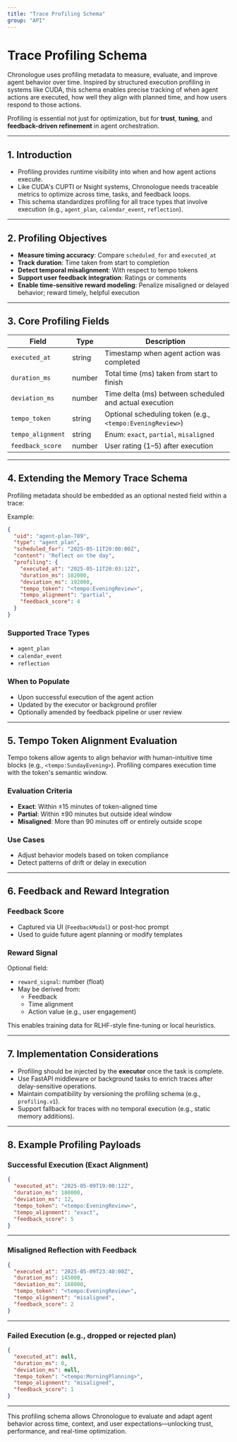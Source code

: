 ```yaml
---
title: "Trace Profiling Schema"
group: "API"
---
```


# Trace Profiling Schema

Chronologue uses profiling metadata to measure, evaluate, and improve agent behavior over time. Inspired by structured execution profiling in systems like CUDA, this schema enables precise tracking of when agent actions are executed, how well they align with planned time, and how users respond to those actions.

Profiling is essential not just for optimization, but for **trust**, **tuning**, and **feedback-driven refinement** in agent orchestration.

---

## 1. Introduction

- Profiling provides runtime visibility into when and how agent actions execute.
- Like CUDA's CUPTI or Nsight systems, Chronologue needs traceable metrics to optimize across time, tasks, and feedback loops.
- This schema standardizes profiling for all trace types that involve execution (e.g., `agent_plan`, `calendar_event`, `reflection`).

---

## 2. Profiling Objectives

- **Measure timing accuracy**: Compare `scheduled_for` and `executed_at`
- **Track duration**: Time taken from start to completion
- **Detect temporal misalignment**: With respect to tempo tokens
- **Support user feedback integration**: Ratings or comments
- **Enable time-sensitive reward modeling**: Penalize misaligned or delayed behavior; reward timely, helpful execution

---

## 3. Core Profiling Fields

| Field             | Type     | Description |
|-------------------|----------|-------------|
| `executed_at`     | string   | Timestamp when agent action was completed |
| `duration_ms`     | number   | Total time (ms) taken from start to finish |
| `deviation_ms`    | number   | Time delta (ms) between scheduled and actual execution |
| `tempo_token`     | string   | Optional scheduling token (e.g., `<tempo:EveningReview>`) |
| `tempo_alignment` | string   | Enum: `exact`, `partial`, `misaligned` |
| `feedback_score`  | number   | User rating (1–5) after execution |

---

## 4. Extending the Memory Trace Schema

Profiling metadata should be embedded as an optional nested field within a trace:

Example:

```json 
{
  "uid": "agent-plan-789",
  "type": "agent_plan",
  "scheduled_for": "2025-05-11T20:00:00Z",
  "content": "Reflect on the day",
  "profiling": {
    "executed_at": "2025-05-11T20:03:12Z",
    "duration_ms": 182000,
    "deviation_ms": 192000,
    "tempo_token": "<tempo:EveningReview>",
    "tempo_alignment": "partial",
    "feedback_score": 4
  }
}
```

### Supported Trace Types

- `agent_plan`
- `calendar_event`
- `reflection`

### When to Populate

- Upon successful execution of the agent action
- Updated by the executor or background profiler
- Optionally amended by feedback pipeline or user review

---

## 5. Tempo Token Alignment Evaluation

Tempo tokens allow agents to align behavior with human-intuitive time blocks (e.g., `<tempo:SundayEvening>`). Profiling compares execution time with the token's semantic window.

### Evaluation Criteria

- **Exact**: Within ±15 minutes of token-aligned time
- **Partial**: Within ±90 minutes but outside ideal window
- **Misaligned**: More than 90 minutes off or entirely outside scope

### Use Cases

- Adjust behavior models based on token compliance
- Detect patterns of drift or delay in execution

---

## 6. Feedback and Reward Integration

### Feedback Score

- Captured via UI (`FeedbackModal`) or post-hoc prompt
- Used to guide future agent planning or modify templates

### Reward Signal

Optional field:

- `reward_signal`: number (float)
- May be derived from:
  - Feedback
  - Time alignment
  - Action value (e.g., user engagement)

This enables training data for RLHF-style fine-tuning or local heuristics.

---

## 7. Implementation Considerations

- Profiling should be injected by the **executor** once the task is complete.
- Use FastAPI middleware or background tasks to enrich traces after delay-sensitive operations.
- Maintain compatibility by versioning the profiling schema (e.g., `profiling.v1`).
- Support fallback for traces with no temporal execution (e.g., static memory additions).

---

## 8. Example Profiling Payloads

### Successful Execution (Exact Alignment)


```json
{
  "executed_at": "2025-05-09T19:00:12Z",
  "duration_ms": 180000,
  "deviation_ms": 12,
  "tempo_token": "<tempo:EveningReview>",
  "tempo_alignment": "exact",
  "feedback_score": 5
}
```

---

### Misaligned Reflection with Feedback

```json
{
  "executed_at": "2025-05-09T23:40:00Z",
  "duration_ms": 145000,
  "deviation_ms": 168000,
  "tempo_token": "<tempo:EveningReview>",
  "tempo_alignment": "misaligned",
  "feedback_score": 2
}
```

---

### Failed Execution (e.g., dropped or rejected plan)

```json
{
  "executed_at": null,
  "duration_ms": 0,
  "deviation_ms": null,
  "tempo_token": "<tempo:MorningPlanning>",
  "tempo_alignment": "misaligned",
  "feedback_score": 1
}
```

---

This profiling schema allows Chronologue to evaluate and adapt agent behavior across time, context, and user expectations—unlocking trust, performance, and real-time optimization.
